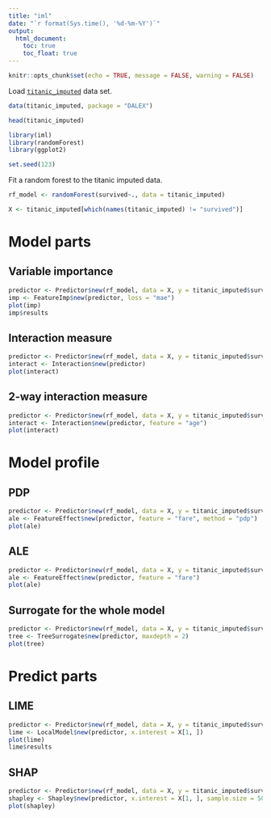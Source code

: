 ```yaml
---
title: "iml"
date: "`r format(Sys.time(), '%d-%m-%Y')`"
output:
  html_document:
    toc: true
    toc_float: true
---
```



```r
knitr::opts_chunk$set(echo = TRUE, message = FALSE, warning = FALSE)
```



Load [`titanic_imputed`](https://modeloriented.github.io/DALEX/reference/titanic.html) data set.

```r
data(titanic_imputed, package = "DALEX")

head(titanic_imputed)
```


```r
library(iml)
library(randomForest)
library(ggplot2)

set.seed(123)
```

Fit a random forest to the titanic imputed data.

```r
rf_model <- randomForest(survived~., data = titanic_imputed)
```

```r
X <- titanic_imputed[which(names(titanic_imputed) != "survived")]
```

# Model parts

## Variable importance

```r
predictor <- Predictor$new(rf_model, data = X, y = titanic_imputed$survived)
imp <- FeatureImp$new(predictor, loss = "mae")
plot(imp)
imp$results
```


## Interaction measure


```r
predictor <- Predictor$new(rf_model, data = X, y = titanic_imputed$survived)
interact <- Interaction$new(predictor)
plot(interact)
```


## 2-way interaction measure

```r
predictor <- Predictor$new(rf_model, data = X, y = titanic_imputed$survived)
interact <- Interaction$new(predictor, feature = "age")
plot(interact)
```


# Model profile

## PDP

```r
predictor <- Predictor$new(rf_model, data = X, y = titanic_imputed$survived)
ale <- FeatureEffect$new(predictor, feature = "fare", method = "pdp")
plot(ale)
```

## ALE

```r
predictor <- Predictor$new(rf_model, data = X, y = titanic_imputed$survived)
ale <- FeatureEffect$new(predictor, feature = "fare")
plot(ale)
```


## Surrogate for the whole model

```r
predictor <- Predictor$new(rf_model, data = X, y = titanic_imputed$survived)
tree <- TreeSurrogate$new(predictor, maxdepth = 2)
plot(tree)
```



# Predict parts

## LIME


```r
predictor <- Predictor$new(rf_model, data = X, y = titanic_imputed$survived)
lime <- LocalModel$new(predictor, x.interest = X[1, ])
plot(lime)
lime$results
```




## SHAP


```r
predictor <- Predictor$new(rf_model, data = X, y = titanic_imputed$survived)
shapley <- Shapley$new(predictor, x.interest = X[1, ], sample.size = 50)
plot(shapley)
```

